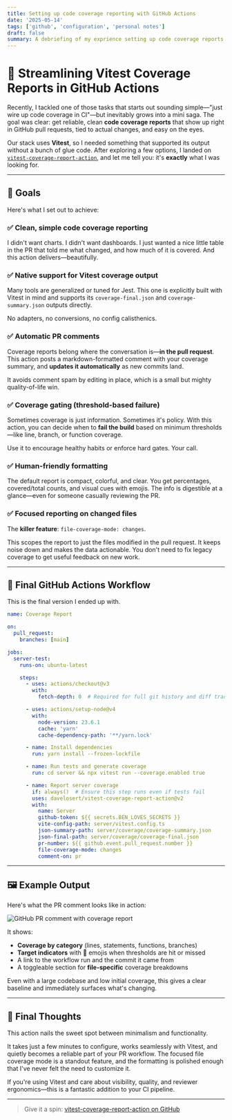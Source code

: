 ```yaml
---
title: Setting up code coverage reporting with GitHub Actions
date: '2025-05-14'
tags: ['github', 'configuration', 'personal notes']
draft: false
summary: A debriefing of my exprience setting up code coverage reports for a NodeJS project using vitest in github actions
---
```


# 🚀 Streamlining Vitest Coverage Reports in GitHub Actions

Recently, I tackled one of those tasks that starts out sounding simple—"just wire up code coverage in CI"—but inevitably grows into a mini saga. The goal was clear: get reliable, clean **code coverage reports** that show up right in GitHub pull requests, tied to actual changes, and easy on the eyes.

Our stack uses **Vitest**, so I needed something that supported its output without a bunch of glue code. After exploring a few options, I landed on [`vitest-coverage-report-action`](https://github.com/davelosert/vitest-coverage-report-action), and let me tell you: it's **exactly** what I was looking for.

---

## 🎯 Goals

Here's what I set out to achieve:

### ✅ Clean, simple code coverage reporting

I didn't want charts. I didn't want dashboards. I just wanted a nice little table in the PR that told me what changed, and how much of it is covered. And this action delivers—beautifully.

### ✅ Native support for Vitest coverage output

Many tools are generalized or tuned for Jest. This one is explicitly built with Vitest in mind and supports its `coverage-final.json` and `coverage-summary.json` outputs directly.

No adapters, no conversions, no config calisthenics.

### ✅ Automatic PR comments

Coverage reports belong where the conversation is—**in the pull request**. This action posts a markdown-formatted comment with your coverage summary, and **updates it automatically** as new commits land.

It avoids comment spam by editing in place, which is a small but mighty quality-of-life win.

### ✅ Coverage gating (threshold-based failure)

Sometimes coverage is just information. Sometimes it's policy. With this action, you can decide when to **fail the build** based on minimum thresholds—like line, branch, or function coverage.

Use it to encourage healthy habits or enforce hard gates. Your call.

### ✅ Human-friendly formatting

The default report is compact, colorful, and clear. You get percentages, covered/total counts, and visual cues with emojis. The info is digestible at a glance—even for someone casually reviewing the PR.

### ✅ Focused reporting on changed files

The **killer feature**: `file-coverage-mode: changes`.

This scopes the report to just the files modified in the pull request. It keeps noise down and makes the data actionable. You don't need to fix legacy coverage to get useful feedback on new work.

---

## 🧪 Final GitHub Actions Workflow

This is the final version I ended up with.

```yaml
name: Coverage Report

on:
  pull_request:
    branches: [main]

jobs:
  server-test:
    runs-on: ubuntu-latest

    steps:
      - uses: actions/checkout@v3
        with:
          fetch-depth: 0  # Required for full git history and diff tracking

      - uses: actions/setup-node@v4
        with:
          node-version: 23.6.1
          cache: 'yarn'
          cache-dependency-path: '**/yarn.lock'

      - name: Install dependencies
        run: yarn install --frozen-lockfile

      - name: Run tests and generate coverage
        run: cd server && npx vitest run --coverage.enabled true

      - name: Report server coverage
        if: always()  # Ensure this step runs even if tests fail
        uses: davelosert/vitest-coverage-report-action@v2
        with:
          name: Server
          github-token: ${{ secrets.BEN_LOVES_SECRETS }}
          vite-config-path: server/vitest.config.ts
          json-summary-path: server/coverage/coverage-summary.json
          json-final-path: server/coverage/coverage-final.json
          pr-number: ${{ github.event.pull_request.number }}
          file-coverage-mode: changes
          comment-on: pr
```

---

## 🖼️ Example Output

Here's what the PR comment looks like in action:

![GitHub PR comment with coverage report](/static/images/blog/coverage-report.png)

It shows:

- **Coverage by category** (lines, statements, functions, branches)
- **Target indicators** with 🎯 emojis when thresholds are hit or missed
- A link to the workflow run and the commit it came from
- A toggleable section for **file-specific** coverage breakdowns

Even with a large codebase and low initial coverage, this gives a clear baseline and immediately surfaces what's changing.

---

## 🏁 Final Thoughts

This action nails the sweet spot between minimalism and functionality.

It takes just a few minutes to configure, works seamlessly with Vitest, and quietly becomes a reliable part of your PR workflow. The focused file coverage mode is a standout feature, and the formatting is polished enough that I've never felt the need to customize it.

If you're using Vitest and care about visibility, quality, and reviewer ergonomics—this is a fantastic addition to your CI pipeline.

---

> Give it a spin: [vitest-coverage-report-action on GitHub](https://github.com/davelosert/vitest-coverage-report-action)